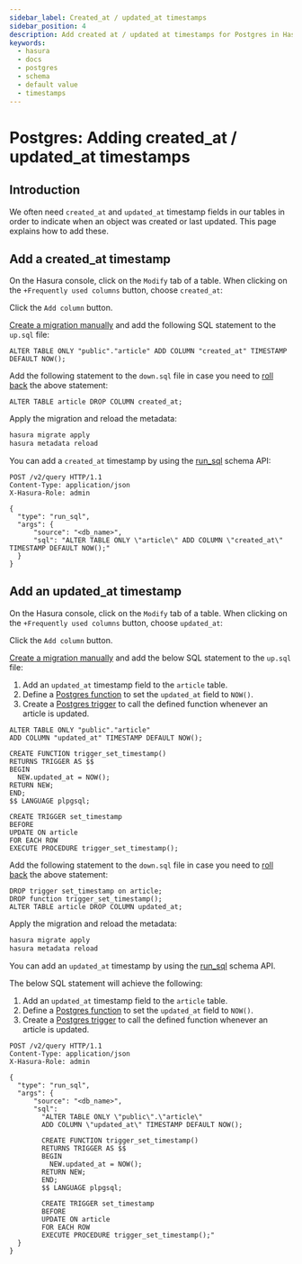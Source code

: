 ```yaml
---
sidebar_label: Created_at / updated_at timestamps
sidebar_position: 4
description: Add created at / updated at timestamps for Postgres in Hasura
keywords:
  - hasura
  - docs
  - postgres
  - schema
  - default value
  - timestamps
---
```



# Postgres: Adding created_at / updated_at timestamps

## Introduction

We often need `created_at` and `updated_at` timestamp fields in our
tables in order to indicate when an object was created or last updated.
This page explains how to add these.

## Add a created_at timestamp

<Tabs className="api-tabs">
<TabItem value="console" label="Console">

On the Hasura console, click on the `Modify` tab of a table. When
clicking on the `+Frequently used columns` button, choose `created_at`:

<Thumbnail
  src="/img/graphql/core/schema/created-at.png"
  alt="Add a created_at time on the Hasura console"
  width="1000px"
/>

Click the `Add column` button.

</TabItem>
<TabItem value="cli" label="CLI">

[Create a migration manually](/graphql/core/migrations/advanced/writing-migrations-manually.mdx) and add the following
SQL statement to the `up.sql` file:

```plpgsql
ALTER TABLE ONLY "public"."article" ADD COLUMN "created_at" TIMESTAMP DEFAULT NOW();
```

Add the following statement to the `down.sql` file in case you need to
[roll back](/graphql/core/migrations/advanced/rolling-back-migrations.mdx) the above statement:

```plpgsql
ALTER TABLE article DROP COLUMN created_at;
```

Apply the migration and reload the metadata:

```bash
hasura migrate apply
hasura metadata reload
```

</TabItem>
<TabItem value="api" label="API">

You can add a `created_at` timestamp by using the [run_sql](/graphql/core/api-reference/schema-api/run-sql.mdx#schema-run-sql) schema API:

```http
POST /v2/query HTTP/1.1
Content-Type: application/json
X-Hasura-Role: admin

{
  "type": "run_sql",
  "args": {
      "source": "<db_name>",
      "sql": "ALTER TABLE ONLY \"article\" ADD COLUMN \"created_at\" TIMESTAMP DEFAULT NOW();"
  }
}
```

</TabItem>
</Tabs>

## Add an updated_at timestamp

<Tabs className="api-tabs">
<TabItem value="console" label="Console">

On the Hasura console, click on the `Modify` tab of a table. When
clicking on the `+Frequently used columns` button, choose `updated_at`:

<Thumbnail
  src="/img/graphql/core/schema/updated-at.png"
  alt="Add an updated_at time on the Hasura console"
  width="1000px"
/>

Click the `Add column` button.

</TabItem>
<TabItem value="cli" label="CLI">

[Create a migration manually](/graphql/core/migrations/advanced/writing-migrations-manually.mdx) and add the below SQL
statement to the `up.sql` file:

1.  Add an `updated_at` timestamp field to the `article` table.
2.  Define a [Postgres
    function](https://www.postgresql.org/docs/current/sql-createfunction.html)
    to set the `updated_at` field to `NOW()`.
3.  Create a [Postgres
    trigger](https://www.postgresql.org/docs/current/sql-createtrigger.html)
    to call the defined function whenever an article is updated.

```plpgsql
ALTER TABLE ONLY "public"."article"
ADD COLUMN "updated_at" TIMESTAMP DEFAULT NOW();

CREATE FUNCTION trigger_set_timestamp()
RETURNS TRIGGER AS $$
BEGIN
  NEW.updated_at = NOW();
RETURN NEW;
END;
$$ LANGUAGE plpgsql;

CREATE TRIGGER set_timestamp
BEFORE
UPDATE ON article
FOR EACH ROW
EXECUTE PROCEDURE trigger_set_timestamp();
```

Add the following statement to the `down.sql` file in case you need to
[roll back](/graphql/core/migrations/advanced/rolling-back-migrations.mdx) the above statement:

```plpgsql
DROP trigger set_timestamp on article;
DROP function trigger_set_timestamp();
ALTER TABLE article DROP COLUMN updated_at;
```

Apply the migration and reload the metadata:

```bash
hasura migrate apply
hasura metadata reload
```

</TabItem>
<TabItem value="api" label="API">

You can add an `updated_at` timestamp by using the [run_sql](/graphql/core/api-reference/schema-api/run-sql.mdx#schema-run-sql) schema API.

The below SQL statement will achieve the following:

1.  Add an `updated_at` timestamp field to the `article` table.
2.  Define a [Postgres
    function](https://www.postgresql.org/docs/current/sql-createfunction.html)
    to set the `updated_at` field to `NOW()`.
3.  Create a [Postgres
    trigger](https://www.postgresql.org/docs/current/sql-createtrigger.html)
    to call the defined function whenever an article is updated.

```http
POST /v2/query HTTP/1.1
Content-Type: application/json
X-Hasura-Role: admin

{
  "type": "run_sql",
  "args": {
      "source": "<db_name>",
      "sql":
        "ALTER TABLE ONLY \"public\".\"article\"
        ADD COLUMN \"updated_at\" TIMESTAMP DEFAULT NOW();

        CREATE FUNCTION trigger_set_timestamp()
        RETURNS TRIGGER AS $$
        BEGIN
          NEW.updated_at = NOW();
        RETURN NEW;
        END;
        $$ LANGUAGE plpgsql;

        CREATE TRIGGER set_timestamp
        BEFORE
        UPDATE ON article
        FOR EACH ROW
        EXECUTE PROCEDURE trigger_set_timestamp();"
  }
}
```

</TabItem>
</Tabs>
